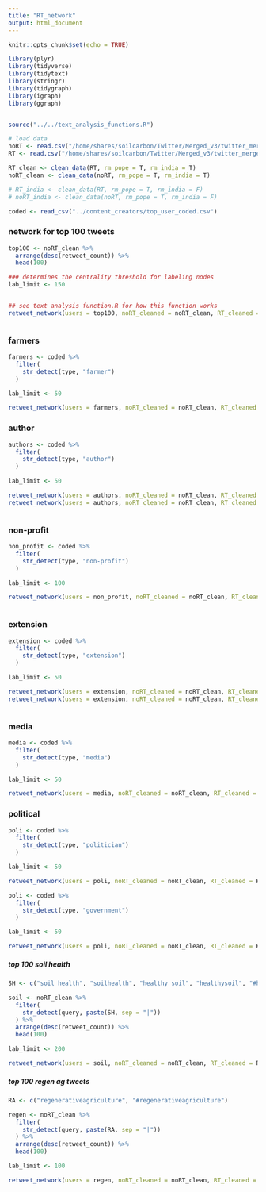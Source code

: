 ```yaml
---
title: "RT_network"
output: html_document
---
```


```r
knitr::opts_chunk$set(echo = TRUE)
```


```r
library(plyr)
library(tidyverse)
library(tidytext)
library(stringr)
library(tidygraph)
library(igraph)
library(ggraph)


source("../../text_analysis_functions.R")

# load data
noRT <- read.csv("/home/shares/soilcarbon/Twitter/Merged_v3/twitter_merged_noRT_v3.csv", stringsAsFactors = FALSE)
RT <- read.csv("/home/shares/soilcarbon/Twitter/Merged_v3/twitter_merged_v3.csv",stringsAsFactors = FALSE)

RT_clean <- clean_data(RT, rm_pope = T, rm_india = T)
noRT_clean <- clean_data(noRT, rm_pope = T, rm_india = T)

# RT_india <- clean_data(RT, rm_pope = T, rm_india = F)
# noRT_india <- clean_data(noRT, rm_pope = T, rm_india = F)

coded <- read_csv("../content_creators/top_user_coded.csv")

```

### network for top 100 tweets
```r

top100 <- noRT_clean %>% 
  arrange(desc(retweet_count)) %>% 
  head(100) 

### determines the centrality threshold for labeling nodes
lab_limit <- 150


## see text analysis function.R for how this function works
retweet_network(users = top100, noRT_cleaned = noRT_clean, RT_cleaned = RT_clean, lab_limit = lab_limit)



```

### farmers
```r
farmers <- coded %>% 
  filter(
    str_detect(type, "farmer")
  )

lab_limit <- 50

retweet_network(users = farmers, noRT_cleaned = noRT_clean, RT_cleaned = RT_clean, lab_limit = lab_limit)


```

### author
```r

authors <- coded %>% 
  filter(
    str_detect(type, "author")
  )

lab_limit <- 50

retweet_network(users = authors, noRT_cleaned = noRT_clean, RT_cleaned = RT_clean, lab_limit = lab_limit)
retweet_network(users = authors, noRT_cleaned = noRT_clean, RT_cleaned = RT_clean, lab_limit = lab_limit, linear = F)



```

### non-profit
```r

non_profit <- coded %>% 
  filter(
    str_detect(type, "non-profit")
  )

lab_limit <- 100

retweet_network(users = non_profit, noRT_cleaned = noRT_clean, RT_cleaned = RT_clean, lab_limit = lab_limit)



```

### extension
```r

extension <- coded %>% 
  filter(
    str_detect(type, "extension")
  )

lab_limit <- 50

retweet_network(users = extension, noRT_cleaned = noRT_clean, RT_cleaned = RT_clean, lab_limit = lab_limit)
retweet_network(users = extension, noRT_cleaned = noRT_clean, RT_cleaned = RT_clean, lab_limit = lab_limit, linear = F)



```


### media
```r

media <- coded %>% 
  filter(
    str_detect(type, "media")
  )

lab_limit <- 50

retweet_network(users = media, noRT_cleaned = noRT_clean, RT_cleaned = RT_clean, lab_limit = lab_limit)


```



### political
```r

poli <- coded %>% 
  filter(
    str_detect(type, "politician")
  )

lab_limit <- 50

retweet_network(users = poli, noRT_cleaned = noRT_clean, RT_cleaned = RT_clean, lab_limit = lab_limit)

poli <- coded %>% 
  filter(
    str_detect(type, "government")
  )

lab_limit <- 50

retweet_network(users = poli, noRT_cleaned = noRT_clean, RT_cleaned = RT_clean, lab_limit = lab_limit)
```


##### top 100 soil health
```r
SH <- c("soil health", "soilhealth", "healthy soil", "healthysoil", "#healthysoil", "#soilhealth")

soil <- noRT_clean %>% 
  filter(
    str_detect(query, paste(SH, sep = "|")) 
  ) %>% 
  arrange(desc(retweet_count)) %>% 
  head(100)

lab_limit <- 200

retweet_network(users = soil, noRT_cleaned = noRT_clean, RT_cleaned = RT_clean, lab_limit = lab_limit)

```

##### top 100 regen ag tweets
```r
RA <- c("regenerativeagriculture", "#regenerativeagriculture")

regen <- noRT_clean %>% 
  filter(
    str_detect(query, paste(RA, sep = "|")) 
  ) %>% 
  arrange(desc(retweet_count)) %>% 
  head(100)

lab_limit <- 100

retweet_network(users = regen, noRT_cleaned = noRT_clean, RT_cleaned = RT_clean, lab_limit = lab_limit)

```



















